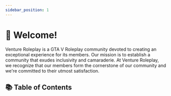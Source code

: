 ```yaml
---
sidebar_position: 1
---
```



# 👋 Welcome!  

Venture Roleplay is a GTA V Roleplay community devoted to creating an exceptional experience for its members. Our mission is to establish a community that exudes inclusivity and camaraderie. At Venture Roleplay, we recognize that our members form the cornerstone of our community and we're committed to their utmost satisfaction.


## 📚 Table of Contents

<IndexLinkList>
    <IndexLink
        to="/docs/information"
        title="ℹ️ Information"
        description="Learn more about Venture Roleplay and how to get started."
    />
    <IndexLink
        to="/docs/server-guides"
        title="🔎 Server Guides"
        description="Learn more about Venture Roleplay and how to get started."
    />
</IndexLinkList>
